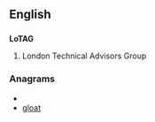 ==English==

==={{initialism}}===
'''LoTAG'''

# London Technical Advisors Group

===Anagrams===
* {{alphagram|aglot}}
* [[gloat#English|gloat]]